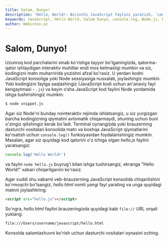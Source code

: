 ```yaml
---
title: Salom, Dunyo!
description: "Hello, World!: Birinchi JavaScript faylini yaratish, `console.log()` bilan natija chiqarish, Node’da va brauzerda ishga tushirish. Editor, fayl tuzilmalari va ishga tushirish buyruqlari."
keywords: JavaScript, Hello World, Salom Dunyo, console.log, Node.js, brauzer, browser, fayl, file, editor, boshlang'ich, beginner, terminal, birinchi dastur, first program
author: Webiston.uz
---
```


# Salom, Dunyo!

Uzunroq kod parchalarini sinab ko'rishga tayyor bo'lganingizda, qatorma-qator ishlaydigan interaktiv muhitlar endi mos kelmasligi mumkin va siz, kodingizni matn muharririda yozishni afzal ko'rasiz. U yerdan kodni JavaScript konsoliga yoki Node sessiyasiga nusxalab, joylashingiz mumkin. Yoki kodingizni faylga saqlashingiz (JavaScript kodi uchun an'anaviy fayl kengaytmasi - `.js`) va keyin o‘sha JavaScript kod faylini Node yordamida ishga tushirishingiz mumkin:

``` bash
$ node snippet.js
```

Agar siz Node'ni bunday nointeraktiv rejimda ishlatsangiz, u siz yurgizgan barcha kodingizning qiymatini avtomatik chiqarmaydi, shuning uchun buni o'zingiz qilishingiz kerak bo'ladi. Terminal oynangizda yoki brauzerning dasturchi vositalari konsolida matn va boshqa JavaScript qiymatlarini ko'rsatish uchun `console.log()` funksiyasidan foydalanishingiz mumkin. Masalan, agar siz quyidagi kod qatorini o'z ichiga olgan _hello.js_ faylini yaratsangiz:

``` js
console.log('Hello World!')
```

va faylni `node hello.js` buyrug'i bilan ishga tushirsangiz, ekranga "Hello World!" xabari chiqarilganini ko'rasiz.

Agar xuddi shu xabarni veb-brauzerning JavaScript konsolida chiqarilishini ko'rmoqchi bo'lsangiz, _hello.html_ nomli yangi fayl yarating va unga quyidagi matnni joylashtiring:

``` html
<script src="hello.js"></script>
```

So'ngra, _hello.html_ faylini brauzeringizda quyidagi kabi `file://` URL orqali yuklang:

``` html
file:///Users/username/javascript/hello.html
```

Konsolda salomlashuvni ko'rish uchun dasturchi vositalari oynasini oching.
